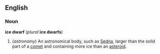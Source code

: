 ==English==
===Noun===
'''ice dwarf''' (''plural'' '''ice dwarfs''')

#(''astronomy'') An astronomical body, such as [[Sedna]], larger than the solid part of a [[comet]] and containing more ice than an [[asteroid]].